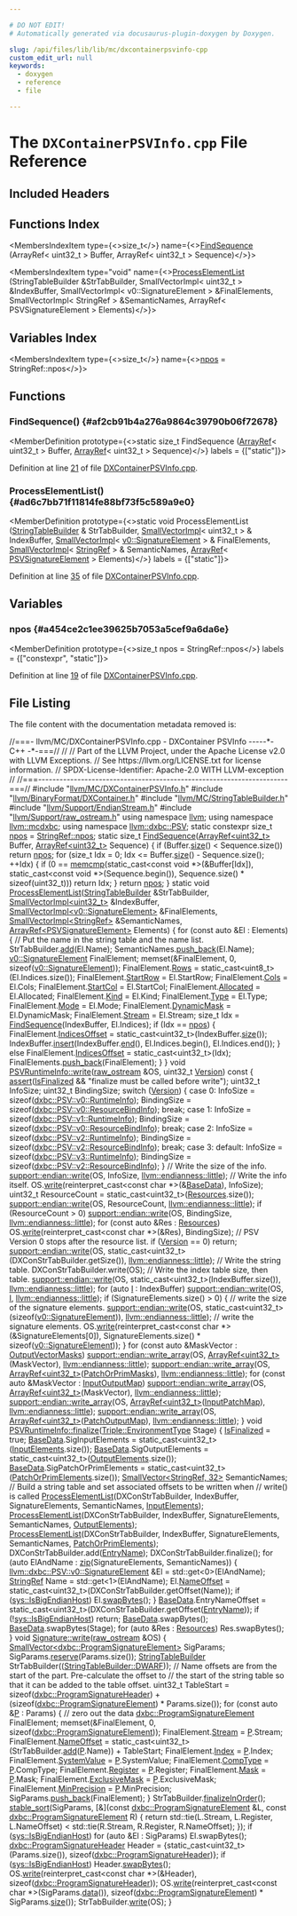 ```yaml
---

# DO NOT EDIT!
# Automatically generated via docusaurus-plugin-doxygen by Doxygen.

slug: /api/files/lib/lib/mc/dxcontainerpsvinfo-cpp
custom_edit_url: null
keywords:
  - doxygen
  - reference
  - file

---
```





# The `DXContainerPSVInfo.cpp` File Reference

<DoxygenPage pluginConfig={pluginConfig}>



## Included Headers

<IncludesList>
<IncludesListItem
  filePath="llvm/MC/DXContainerPSVInfo.h"
  permalink="/docs/api/files/include/include/llvm/include/llvm/mc/dxcontainerpsvinfo-h"
  isLocal="true" />
<IncludesListItem
  filePath="llvm/BinaryFormat/DXContainer.h"
  permalink="/docs/api/files/include/include/llvm/include/llvm/binaryformat/dxcontainer-h"
  isLocal="true" />
<IncludesListItem
  filePath="llvm/MC/StringTableBuilder.h"
  permalink="/docs/api/files/include/include/llvm/include/llvm/mc/stringtablebuilder-h"
  isLocal="true" />
<IncludesListItem
  filePath="llvm/Support/EndianStream.h"
  permalink="/docs/api/files/include/include/llvm/include/llvm/support/endianstream-h"
  isLocal="true" />
<IncludesListItem
  filePath="llvm/Support/raw_ostream.h"
  permalink="/docs/api/files/include/include/llvm/include/llvm/support/raw-ostream-h"
  isLocal="true" />
</IncludesList>

## Functions Index

<MembersIndex>

<MembersIndexItem
  type={<>size&#95;t</>}
  name={<><a href="#af2cb91b4a276a9864c39790b06f72678">FindSequence</a> (ArrayRef&lt; uint32&#95;t &gt; Buffer, ArrayRef&lt; uint32&#95;t &gt; Sequence)</>}>
</MembersIndexItem>

<MembersIndexItem
  type="void"
  name={<><a href="#ad6c7bb71f11814fe88bf73f5c589a9e0">ProcessElementList</a> (StringTableBuilder &amp;StrTabBuilder, SmallVectorImpl&lt; uint32&#95;t &gt; &amp;IndexBuffer, SmallVectorImpl&lt; v0::SignatureElement &gt; &amp;FinalElements, SmallVectorImpl&lt; StringRef &gt; &amp;SemanticNames, ArrayRef&lt; PSVSignatureElement &gt; Elements)</>}>
</MembersIndexItem>

</MembersIndex>

## Variables Index

<MembersIndex>

<MembersIndexItem
  type={<>size&#95;t</>}
  name={<><a href="#a454ce2c1ee39625b7053a5cef9a6da6e">npos</a> = StringRef::npos</>}>
</MembersIndexItem>

</MembersIndex>


<SectionDefinition>

## Functions

### FindSequence() {#af2cb91b4a276a9864c39790b06f72678}

<MemberDefinition
  prototype={<>static size&#95;t FindSequence (<a href="/docs/api/classes/llvm/arrayref">ArrayRef</a>&lt; uint32&#95;t &gt; Buffer, <a href="/docs/api/classes/llvm/arrayref">ArrayRef</a>&lt; uint32&#95;t &gt; Sequence)</>}
  labels = {["static"]}>

Definition at line <a href="#l00021">21</a> of file <a href="/docs/api/files/lib/lib/mc/dxcontainerpsvinfo-cpp">DXContainerPSVInfo.cpp</a>.
</MemberDefinition>

### ProcessElementList() {#ad6c7bb71f11814fe88bf73f5c589a9e0}

<MemberDefinition
  prototype={<>static void ProcessElementList (<a href="/docs/api/classes/llvm/stringtablebuilder">StringTableBuilder</a> &amp; StrTabBuilder, <a href="/docs/api/classes/llvm/smallvectorimpl">SmallVectorImpl</a>&lt; uint32&#95;t &gt; &amp; IndexBuffer, <a href="/docs/api/classes/llvm/smallvectorimpl">SmallVectorImpl</a>&lt; <a href="/docs/api/structs/llvm/dxbc/psv/v0/signatureelement">v0::SignatureElement</a> &gt; &amp; FinalElements, <a href="/docs/api/classes/llvm/smallvectorimpl">SmallVectorImpl</a>&lt; <a href="/docs/api/classes/llvm/stringref">StringRef</a> &gt; &amp; SemanticNames, <a href="/docs/api/classes/llvm/arrayref">ArrayRef</a>&lt; <a href="/docs/api/structs/llvm/mcdxbc/psvsignatureelement">PSVSignatureElement</a> &gt; Elements)</>}
  labels = {["static"]}>

Definition at line <a href="#l00035">35</a> of file <a href="/docs/api/files/lib/lib/mc/dxcontainerpsvinfo-cpp">DXContainerPSVInfo.cpp</a>.
</MemberDefinition>

</SectionDefinition>

<SectionDefinition>

## Variables

### npos {#a454ce2c1ee39625b7053a5cef9a6da6e}

<MemberDefinition
  prototype={<>size&#95;t npos = StringRef::npos</>}
  labels = {["constexpr", "static"]}>

Definition at line <a href="#l00019">19</a> of file <a href="/docs/api/files/lib/lib/mc/dxcontainerpsvinfo-cpp">DXContainerPSVInfo.cpp</a>.
</MemberDefinition>

</SectionDefinition>

## File Listing

The file content with the documentation metadata removed is:

<ProgramListing>

<Link id="l00001" /><CodeLine lineNumber="1"><span class="doxyHighlightComment">//===- llvm/MC/DXContainerPSVInfo.cpp - DXContainer PSVInfo -----&#42;- C++ -&#42;-===//</span></CodeLine>
<Link id="l00002" /><CodeLine lineNumber="2"><span class="doxyHighlightComment">//</span></CodeLine>
<Link id="l00003" /><CodeLine lineNumber="3"><span class="doxyHighlightComment">// Part of the LLVM Project, under the Apache License v2.0 with LLVM Exceptions.</span></CodeLine>
<Link id="l00004" /><CodeLine lineNumber="4"><span class="doxyHighlightComment">// See https://llvm.org/LICENSE.txt for license information.</span></CodeLine>
<Link id="l00005" /><CodeLine lineNumber="5"><span class="doxyHighlightComment">// SPDX-License-Identifier: Apache-2.0 WITH LLVM-exception</span></CodeLine>
<Link id="l00006" /><CodeLine lineNumber="6"><span class="doxyHighlightComment">//</span></CodeLine>
<Link id="l00007" /><CodeLine lineNumber="7"><span class="doxyHighlightComment">//===----------------------------------------------------------------------===//</span></CodeLine>
<Link id="l00008" /><CodeLine lineNumber="8"></CodeLine>
<Link id="l00009" /><CodeLine lineNumber="9"><span class="doxyHighlightPreprocessor">#include &quot;<a href="/docs/api/files/include/include/llvm/include/llvm/mc/dxcontainerpsvinfo-h">llvm/MC/DXContainerPSVInfo.h</a>&quot;</span></CodeLine>
<Link id="l00010" /><CodeLine lineNumber="10"><span class="doxyHighlightPreprocessor">#include &quot;<a href="/docs/api/files/include/include/llvm/include/llvm/binaryformat/dxcontainer-h">llvm/BinaryFormat/DXContainer.h</a>&quot;</span></CodeLine>
<Link id="l00011" /><CodeLine lineNumber="11"><span class="doxyHighlightPreprocessor">#include &quot;<a href="/docs/api/files/include/include/llvm/include/llvm/mc/stringtablebuilder-h">llvm/MC/StringTableBuilder.h</a>&quot;</span></CodeLine>
<Link id="l00012" /><CodeLine lineNumber="12"><span class="doxyHighlightPreprocessor">#include &quot;<a href="/docs/api/files/include/include/llvm/include/llvm/support/endianstream-h">llvm/Support/EndianStream.h</a>&quot;</span></CodeLine>
<Link id="l00013" /><CodeLine lineNumber="13"><span class="doxyHighlightPreprocessor">#include &quot;<a href="/docs/api/files/include/include/llvm/include/llvm/support/raw-ostream-h">llvm/Support/raw&#95;ostream.h</a>&quot;</span></CodeLine>
<Link id="l00014" /><CodeLine lineNumber="14"></CodeLine>
<Link id="l00015" /><CodeLine lineNumber="15"><span class="doxyHighlightKeyword">using namespace </span><span class="doxyHighlight"><a href="/docs/api/namespaces/llvm">llvm</a>;</span></CodeLine>
<Link id="l00016" /><CodeLine lineNumber="16"><span class="doxyHighlightKeyword">using namespace </span><span class="doxyHighlight"><a href="/docs/api/namespaces/llvm/mcdxbc">llvm::mcdxbc</a>;</span></CodeLine>
<Link id="l00017" /><CodeLine lineNumber="17"><span class="doxyHighlightKeyword">using namespace </span><span class="doxyHighlight"><a href="/docs/api/namespaces/llvm/dxbc/psv">llvm::dxbc::PSV</a>;</span></CodeLine>
<Link id="l00018" /><CodeLine lineNumber="18"></CodeLine>
<Link id="l00019" /><CodeLine lineNumber="19" lineLink="#a454ce2c1ee39625b7053a5cef9a6da6e"><span class="doxyHighlightKeyword">static</span><span class="doxyHighlight"> </span><span class="doxyHighlightKeyword">constexpr</span><span class="doxyHighlight"> </span><span class="doxyHighlightKeywordType">size&#95;t</span><span class="doxyHighlight"> <a href="#a454ce2c1ee39625b7053a5cef9a6da6e">npos</a> = <a href="/docs/api/classes/anonymous-namespace-path-cpp-/stringref/#ad0f54a163ac500b144590640c6f1eb6b">StringRef::npos</a>;</span></CodeLine>
<Link id="l00020" /><CodeLine lineNumber="20"></CodeLine>
<Link id="l00021" /><CodeLine lineNumber="21" lineLink="#af2cb91b4a276a9864c39790b06f72678"><span class="doxyHighlightKeyword">static</span><span class="doxyHighlight"> </span><span class="doxyHighlightKeywordType">size&#95;t</span><span class="doxyHighlight"> <a href="#af2cb91b4a276a9864c39790b06f72678">FindSequence</a>(<a href="/docs/api/classes/llvm/arrayref">ArrayRef&lt;uint32&#95;t&gt;</a> Buffer,</span></CodeLine>
<Link id="l00022" /><CodeLine lineNumber="22"><span class="doxyHighlight">                           <a href="/docs/api/classes/llvm/arrayref">ArrayRef&lt;uint32&#95;t&gt;</a> Sequence) &#123;</span></CodeLine>
<Link id="l00023" /><CodeLine lineNumber="23"><span class="doxyHighlight">  </span><span class="doxyHighlightKeywordFlow">if</span><span class="doxyHighlight"> (Buffer.<a href="/docs/api/classes/llvm/arrayref/#a85ffb6531d4cda988ea81f18d4e56fb7">size</a>() &lt; Sequence.size())</span></CodeLine>
<Link id="l00024" /><CodeLine lineNumber="24"><span class="doxyHighlight">    </span><span class="doxyHighlightKeywordFlow">return</span><span class="doxyHighlight"> <a href="#a454ce2c1ee39625b7053a5cef9a6da6e">npos</a>;</span></CodeLine>
<Link id="l00025" /><CodeLine lineNumber="25"><span class="doxyHighlight">  </span><span class="doxyHighlightKeywordFlow">for</span><span class="doxyHighlight"> (</span><span class="doxyHighlightKeywordType">size&#95;t</span><span class="doxyHighlight"> Idx = 0; Idx &lt;= Buffer.<a href="/docs/api/classes/llvm/arrayref/#a85ffb6531d4cda988ea81f18d4e56fb7">size</a>() - Sequence.size(); ++Idx) &#123;</span></CodeLine>
<Link id="l00026" /><CodeLine lineNumber="26"><span class="doxyHighlight">    </span><span class="doxyHighlightKeywordFlow">if</span><span class="doxyHighlight"> (0 == <a href="/docs/api/files/lib/lib/transforms/lib/transforms/scalar/mergeicmps-cpp/#affd23ab4a2fbb796128b383986b7286f">memcmp</a>(</span><span class="doxyHighlightKeyword">static&#95;cast&lt;</span><span class="doxyHighlightKeyword">const </span><span class="doxyHighlightKeywordType">void</span><span class="doxyHighlight"> &#42;</span><span class="doxyHighlightKeyword">&gt;</span><span class="doxyHighlight">(&amp;Buffer&#91;Idx&#93;),</span></CodeLine>
<Link id="l00027" /><CodeLine lineNumber="27"><span class="doxyHighlight">                    </span><span class="doxyHighlightKeyword">static&#95;cast&lt;</span><span class="doxyHighlightKeyword">const </span><span class="doxyHighlightKeywordType">void</span><span class="doxyHighlight"> &#42;</span><span class="doxyHighlightKeyword">&gt;</span><span class="doxyHighlight">(Sequence.begin()),</span></CodeLine>
<Link id="l00028" /><CodeLine lineNumber="28"><span class="doxyHighlight">                    Sequence.size() &#42; </span><span class="doxyHighlightKeyword">sizeof</span><span class="doxyHighlight">(uint32&#95;t)))</span></CodeLine>
<Link id="l00029" /><CodeLine lineNumber="29"><span class="doxyHighlight">      </span><span class="doxyHighlightKeywordFlow">return</span><span class="doxyHighlight"> Idx;</span></CodeLine>
<Link id="l00030" /><CodeLine lineNumber="30"><span class="doxyHighlight">  &#125;</span></CodeLine>
<Link id="l00031" /><CodeLine lineNumber="31"><span class="doxyHighlight">  </span><span class="doxyHighlightKeywordFlow">return</span><span class="doxyHighlight"> <a href="#a454ce2c1ee39625b7053a5cef9a6da6e">npos</a>;</span></CodeLine>
<Link id="l00032" /><CodeLine lineNumber="32"><span class="doxyHighlight">&#125;</span></CodeLine>
<Link id="l00033" /><CodeLine lineNumber="33"></CodeLine>
<Link id="l00034" /><CodeLine lineNumber="34"><span class="doxyHighlightKeyword">static</span><span class="doxyHighlight"> </span><span class="doxyHighlightKeywordType">void</span></CodeLine>
<Link id="l00035" /><CodeLine lineNumber="35" lineLink="#ad6c7bb71f11814fe88bf73f5c589a9e0"><span class="doxyHighlight"><a href="#ad6c7bb71f11814fe88bf73f5c589a9e0">ProcessElementList</a>(<a href="/docs/api/classes/llvm/stringtablebuilder">StringTableBuilder</a> &amp;StrTabBuilder,</span></CodeLine>
<Link id="l00036" /><CodeLine lineNumber="36"><span class="doxyHighlight">                   <a href="/docs/api/classes/llvm/smallvectorimpl">SmallVectorImpl&lt;uint32&#95;t&gt;</a> &amp;IndexBuffer,</span></CodeLine>
<Link id="l00037" /><CodeLine lineNumber="37"><span class="doxyHighlight">                   <a href="/docs/api/classes/llvm/smallvectorimpl">SmallVectorImpl&lt;v0::SignatureElement&gt;</a> &amp;FinalElements,</span></CodeLine>
<Link id="l00038" /><CodeLine lineNumber="38"><span class="doxyHighlight">                   <a href="/docs/api/classes/llvm/smallvectorimpl">SmallVectorImpl&lt;StringRef&gt;</a> &amp;SemanticNames,</span></CodeLine>
<Link id="l00039" /><CodeLine lineNumber="39"><span class="doxyHighlight">                   <a href="/docs/api/classes/llvm/arrayref">ArrayRef&lt;PSVSignatureElement&gt;</a> Elements) &#123;</span></CodeLine>
<Link id="l00040" /><CodeLine lineNumber="40"><span class="doxyHighlight">  </span><span class="doxyHighlightKeywordFlow">for</span><span class="doxyHighlight"> (</span><span class="doxyHighlightKeyword">const</span><span class="doxyHighlight"> </span><span class="doxyHighlightKeyword">auto</span><span class="doxyHighlight"> &amp;El : Elements) &#123;</span></CodeLine>
<Link id="l00041" /><CodeLine lineNumber="41"><span class="doxyHighlight">    </span><span class="doxyHighlightComment">// Put the name in the string table and the name list.</span></CodeLine>
<Link id="l00042" /><CodeLine lineNumber="42"><span class="doxyHighlight">    StrTabBuilder.<a href="/docs/api/classes/llvm/stringtablebuilder/#ae6ba484ec18769c20a3c576c02f0b2a7">add</a>(El.Name);</span></CodeLine>
<Link id="l00043" /><CodeLine lineNumber="43"><span class="doxyHighlight">    SemanticNames.<a href="/docs/api/classes/llvm/smallvectortemplatebase/#af42bfbc067df27c19ee2fc859df58799">push&#95;back</a>(El.Name);</span></CodeLine>
<Link id="l00044" /><CodeLine lineNumber="44"></CodeLine>
<Link id="l00045" /><CodeLine lineNumber="45"><span class="doxyHighlight">    <a href="/docs/api/structs/llvm/dxbc/psv/v0/signatureelement">v0::SignatureElement</a> FinalElement;</span></CodeLine>
<Link id="l00046" /><CodeLine lineNumber="46"><span class="doxyHighlight">    memset(&amp;FinalElement, 0, </span><span class="doxyHighlightKeyword">sizeof</span><span class="doxyHighlight">(<a href="/docs/api/structs/llvm/dxbc/psv/v0/signatureelement">v0::SignatureElement</a>));</span></CodeLine>
<Link id="l00047" /><CodeLine lineNumber="47"><span class="doxyHighlight">    FinalElement.<a href="/docs/api/structs/llvm/dxbc/psv/v0/signatureelement/#a8bbc59b596b2ca812c2aedbabfdef840">Rows</a> = </span><span class="doxyHighlightKeyword">static&#95;cast&lt;</span><span class="doxyHighlight">uint8&#95;t</span><span class="doxyHighlightKeyword">&gt;</span><span class="doxyHighlight">(El.Indices.size());</span></CodeLine>
<Link id="l00048" /><CodeLine lineNumber="48"><span class="doxyHighlight">    FinalElement.<a href="/docs/api/structs/llvm/dxbc/psv/v0/signatureelement/#aecca65a0ee2fef7ae6137b9cb4107d8e">StartRow</a> = El.StartRow;</span></CodeLine>
<Link id="l00049" /><CodeLine lineNumber="49"><span class="doxyHighlight">    FinalElement.<a href="/docs/api/structs/llvm/dxbc/psv/v0/signatureelement/#aed0fdadf3a8b0031d7adde43d23999d2">Cols</a> = El.Cols;</span></CodeLine>
<Link id="l00050" /><CodeLine lineNumber="50"><span class="doxyHighlight">    FinalElement.<a href="/docs/api/structs/llvm/dxbc/psv/v0/signatureelement/#affd715a9865731fc4f86f8ad8debccd8">StartCol</a> = El.StartCol;</span></CodeLine>
<Link id="l00051" /><CodeLine lineNumber="51"><span class="doxyHighlight">    FinalElement.<a href="/docs/api/structs/llvm/dxbc/psv/v0/signatureelement/#ad5cac55510cc81d2fa397eb409fb612d">Allocated</a> = El.Allocated;</span></CodeLine>
<Link id="l00052" /><CodeLine lineNumber="52"><span class="doxyHighlight">    FinalElement.<a href="/docs/api/structs/llvm/dxbc/psv/v0/signatureelement/#a1ae0d1bc81a066d3d3fbe24ab7bdb61b">Kind</a> = El.Kind;</span></CodeLine>
<Link id="l00053" /><CodeLine lineNumber="53"><span class="doxyHighlight">    FinalElement.<a href="/docs/api/structs/llvm/dxbc/psv/v0/signatureelement/#a89ea993b39896cdc43708fac35b5e11b">Type</a> = El.Type;</span></CodeLine>
<Link id="l00054" /><CodeLine lineNumber="54"><span class="doxyHighlight">    FinalElement.<a href="/docs/api/structs/llvm/dxbc/psv/v0/signatureelement/#a80c0612357de65a68cfc26f77a70a968">Mode</a> = El.Mode;</span></CodeLine>
<Link id="l00055" /><CodeLine lineNumber="55"><span class="doxyHighlight">    FinalElement.<a href="/docs/api/structs/llvm/dxbc/psv/v0/signatureelement/#a7e937261ce680c88998610451ea7526a">DynamicMask</a> = El.DynamicMask;</span></CodeLine>
<Link id="l00056" /><CodeLine lineNumber="56"><span class="doxyHighlight">    FinalElement.<a href="/docs/api/structs/llvm/dxbc/psv/v0/signatureelement/#ab2d84d73d59d634207bc228f5fbc53cd">Stream</a> = El.Stream;</span></CodeLine>
<Link id="l00057" /><CodeLine lineNumber="57"></CodeLine>
<Link id="l00058" /><CodeLine lineNumber="58"><span class="doxyHighlight">    </span><span class="doxyHighlightKeywordType">size&#95;t</span><span class="doxyHighlight"> Idx = <a href="#af2cb91b4a276a9864c39790b06f72678">FindSequence</a>(IndexBuffer, El.Indices);</span></CodeLine>
<Link id="l00059" /><CodeLine lineNumber="59"><span class="doxyHighlight">    </span><span class="doxyHighlightKeywordFlow">if</span><span class="doxyHighlight"> (Idx == <a href="#a454ce2c1ee39625b7053a5cef9a6da6e">npos</a>) &#123;</span></CodeLine>
<Link id="l00060" /><CodeLine lineNumber="60"><span class="doxyHighlight">      FinalElement.<a href="/docs/api/structs/llvm/dxbc/psv/v0/signatureelement/#a902112dca130ef99aaff5c9991646300">IndicesOffset</a> = </span><span class="doxyHighlightKeyword">static&#95;cast&lt;</span><span class="doxyHighlight">uint32&#95;t</span><span class="doxyHighlightKeyword">&gt;</span><span class="doxyHighlight">(IndexBuffer.<a href="/docs/api/classes/llvm/smallvectortemplatecommon/#a1c479a8c434377c2b8cb056bdfdfc201">size</a>());</span></CodeLine>
<Link id="l00061" /><CodeLine lineNumber="61"><span class="doxyHighlight">      IndexBuffer.<a href="/docs/api/classes/llvm/smallvectorimpl/#a94d23373106467003722f7d6c17b1528">insert</a>(IndexBuffer.<a href="/docs/api/classes/llvm/smallvectortemplatecommon/#a075e34e98605d0e7c289763a104869ac">end</a>(), El.Indices.begin(),</span></CodeLine>
<Link id="l00062" /><CodeLine lineNumber="62"><span class="doxyHighlight">                         El.Indices.end());</span></CodeLine>
<Link id="l00063" /><CodeLine lineNumber="63"><span class="doxyHighlight">    &#125; </span><span class="doxyHighlightKeywordFlow">else</span></CodeLine>
<Link id="l00064" /><CodeLine lineNumber="64"><span class="doxyHighlight">      FinalElement.<a href="/docs/api/structs/llvm/dxbc/psv/v0/signatureelement/#a902112dca130ef99aaff5c9991646300">IndicesOffset</a> = </span><span class="doxyHighlightKeyword">static&#95;cast&lt;</span><span class="doxyHighlight">uint32&#95;t</span><span class="doxyHighlightKeyword">&gt;</span><span class="doxyHighlight">(Idx);</span></CodeLine>
<Link id="l00065" /><CodeLine lineNumber="65"><span class="doxyHighlight">    FinalElements.<a href="/docs/api/classes/llvm/smallvectortemplatebase/#af42bfbc067df27c19ee2fc859df58799">push&#95;back</a>(FinalElement);</span></CodeLine>
<Link id="l00066" /><CodeLine lineNumber="66"><span class="doxyHighlight">  &#125;</span></CodeLine>
<Link id="l00067" /><CodeLine lineNumber="67"><span class="doxyHighlight">&#125;</span></CodeLine>
<Link id="l00068" /><CodeLine lineNumber="68"></CodeLine>
<Link id="l00069" /><CodeLine lineNumber="69" lineLink="/docs/api/structs/llvm/mcdxbc/psvruntimeinfo/#a8ce05943db5cfcb56bbff62909a08e9c"><span class="doxyHighlightKeywordType">void</span><span class="doxyHighlight"> <a href="/docs/api/structs/llvm/mcdxbc/psvruntimeinfo/#a8ce05943db5cfcb56bbff62909a08e9c">PSVRuntimeInfo::write</a>(<a href="/docs/api/classes/llvm/raw-ostream">raw&#95;ostream</a> &amp;OS, uint32&#95;t <a href="/docs/api/namespaces/llvm/#a689a023f54d38d41f6d952cac41ee538">Version</a>)</span><span class="doxyHighlightKeyword"> const </span><span class="doxyHighlight">&#123;</span></CodeLine>
<Link id="l00070" /><CodeLine lineNumber="70"><span class="doxyHighlight">  <a href="/docs/api/files/lib/lib/target/lib/target/amdgpu/silowercontrolflow-cpp/#a4868c5d81c5ccc98c47aeab6244346a0">assert</a>(<a href="/docs/api/structs/llvm/mcdxbc/psvruntimeinfo/#a5490623d9b43cc6ffe8281b7371e6a74">IsFinalized</a> &amp;&amp; </span><span class="doxyHighlightStringLiteral">&quot;finalize must be called before write&quot;</span><span class="doxyHighlight">);</span></CodeLine>
<Link id="l00071" /><CodeLine lineNumber="71"></CodeLine>
<Link id="l00072" /><CodeLine lineNumber="72"><span class="doxyHighlight">  uint32&#95;t InfoSize;</span></CodeLine>
<Link id="l00073" /><CodeLine lineNumber="73"><span class="doxyHighlight">  uint32&#95;t BindingSize;</span></CodeLine>
<Link id="l00074" /><CodeLine lineNumber="74"><span class="doxyHighlight">  </span><span class="doxyHighlightKeywordFlow">switch</span><span class="doxyHighlight"> (<a href="/docs/api/namespaces/llvm/#a689a023f54d38d41f6d952cac41ee538">Version</a>) &#123;</span></CodeLine>
<Link id="l00075" /><CodeLine lineNumber="75"><span class="doxyHighlight">  </span><span class="doxyHighlightKeywordFlow">case</span><span class="doxyHighlight"> 0:</span></CodeLine>
<Link id="l00076" /><CodeLine lineNumber="76"><span class="doxyHighlight">    InfoSize = </span><span class="doxyHighlightKeyword">sizeof</span><span class="doxyHighlight">(<a href="/docs/api/structs/llvm/dxbc/psv/v0/runtimeinfo">dxbc::PSV::v0::RuntimeInfo</a>);</span></CodeLine>
<Link id="l00077" /><CodeLine lineNumber="77"><span class="doxyHighlight">    BindingSize = </span><span class="doxyHighlightKeyword">sizeof</span><span class="doxyHighlight">(<a href="/docs/api/structs/llvm/dxbc/psv/v0/resourcebindinfo">dxbc::PSV::v0::ResourceBindInfo</a>);</span></CodeLine>
<Link id="l00078" /><CodeLine lineNumber="78"><span class="doxyHighlight">    </span><span class="doxyHighlightKeywordFlow">break</span><span class="doxyHighlight">;</span></CodeLine>
<Link id="l00079" /><CodeLine lineNumber="79"><span class="doxyHighlight">  </span><span class="doxyHighlightKeywordFlow">case</span><span class="doxyHighlight"> 1:</span></CodeLine>
<Link id="l00080" /><CodeLine lineNumber="80"><span class="doxyHighlight">    InfoSize = </span><span class="doxyHighlightKeyword">sizeof</span><span class="doxyHighlight">(<a href="/docs/api/structs/llvm/dxbc/psv/v1/runtimeinfo">dxbc::PSV::v1::RuntimeInfo</a>);</span></CodeLine>
<Link id="l00081" /><CodeLine lineNumber="81"><span class="doxyHighlight">    BindingSize = </span><span class="doxyHighlightKeyword">sizeof</span><span class="doxyHighlight">(<a href="/docs/api/structs/llvm/dxbc/psv/v0/resourcebindinfo">dxbc::PSV::v0::ResourceBindInfo</a>);</span></CodeLine>
<Link id="l00082" /><CodeLine lineNumber="82"><span class="doxyHighlight">    </span><span class="doxyHighlightKeywordFlow">break</span><span class="doxyHighlight">;</span></CodeLine>
<Link id="l00083" /><CodeLine lineNumber="83"><span class="doxyHighlight">  </span><span class="doxyHighlightKeywordFlow">case</span><span class="doxyHighlight"> 2:</span></CodeLine>
<Link id="l00084" /><CodeLine lineNumber="84"><span class="doxyHighlight">    InfoSize = </span><span class="doxyHighlightKeyword">sizeof</span><span class="doxyHighlight">(<a href="/docs/api/structs/llvm/dxbc/psv/v2/runtimeinfo">dxbc::PSV::v2::RuntimeInfo</a>);</span></CodeLine>
<Link id="l00085" /><CodeLine lineNumber="85"><span class="doxyHighlight">    BindingSize = </span><span class="doxyHighlightKeyword">sizeof</span><span class="doxyHighlight">(<a href="/docs/api/structs/llvm/dxbc/psv/v2/resourcebindinfo">dxbc::PSV::v2::ResourceBindInfo</a>);</span></CodeLine>
<Link id="l00086" /><CodeLine lineNumber="86"><span class="doxyHighlight">    </span><span class="doxyHighlightKeywordFlow">break</span><span class="doxyHighlight">;</span></CodeLine>
<Link id="l00087" /><CodeLine lineNumber="87"><span class="doxyHighlight">  </span><span class="doxyHighlightKeywordFlow">case</span><span class="doxyHighlight"> 3:</span></CodeLine>
<Link id="l00088" /><CodeLine lineNumber="88"><span class="doxyHighlight">  </span><span class="doxyHighlightKeywordFlow">default</span><span class="doxyHighlight">:</span></CodeLine>
<Link id="l00089" /><CodeLine lineNumber="89"><span class="doxyHighlight">    InfoSize = </span><span class="doxyHighlightKeyword">sizeof</span><span class="doxyHighlight">(<a href="/docs/api/structs/llvm/dxbc/psv/v3/runtimeinfo">dxbc::PSV::v3::RuntimeInfo</a>);</span></CodeLine>
<Link id="l00090" /><CodeLine lineNumber="90"><span class="doxyHighlight">    BindingSize = </span><span class="doxyHighlightKeyword">sizeof</span><span class="doxyHighlight">(<a href="/docs/api/structs/llvm/dxbc/psv/v2/resourcebindinfo">dxbc::PSV::v2::ResourceBindInfo</a>);</span></CodeLine>
<Link id="l00091" /><CodeLine lineNumber="91"><span class="doxyHighlight">  &#125;</span></CodeLine>
<Link id="l00092" /><CodeLine lineNumber="92"></CodeLine>
<Link id="l00093" /><CodeLine lineNumber="93"><span class="doxyHighlight">  </span><span class="doxyHighlightComment">// Write the size of the info.</span></CodeLine>
<Link id="l00094" /><CodeLine lineNumber="94"><span class="doxyHighlight">  <a href="/docs/api/namespaces/llvm/support/endian/#add1f2d1d972957d22186f4ec92f985f6">support::endian::write</a>(OS, InfoSize, <a href="/docs/api/namespaces/llvm/#ae1e26e57357947b25e392fd18ab000dbaaae6635e044ac56046b2893a529b5114">llvm::endianness::little</a>);</span></CodeLine>
<Link id="l00095" /><CodeLine lineNumber="95"></CodeLine>
<Link id="l00096" /><CodeLine lineNumber="96"><span class="doxyHighlight">  </span><span class="doxyHighlightComment">// Write the info itself.</span></CodeLine>
<Link id="l00097" /><CodeLine lineNumber="97"><span class="doxyHighlight">  OS.<a href="/docs/api/classes/llvm/raw-ostream/#a6e0cbc5c8568d8446c284c8538b2c9f1">write</a>(</span><span class="doxyHighlightKeyword">reinterpret&#95;cast&lt;</span><span class="doxyHighlightKeyword">const </span><span class="doxyHighlightKeywordType">char</span><span class="doxyHighlight"> &#42;</span><span class="doxyHighlightKeyword">&gt;</span><span class="doxyHighlight">(&amp;<a href="/docs/api/structs/llvm/mcdxbc/psvruntimeinfo/#a09e379cfaaaa0b34ef750f75ea34c1f8">BaseData</a>), InfoSize);</span></CodeLine>
<Link id="l00098" /><CodeLine lineNumber="98"></CodeLine>
<Link id="l00099" /><CodeLine lineNumber="99"><span class="doxyHighlight">  uint32&#95;t ResourceCount = </span><span class="doxyHighlightKeyword">static&#95;cast&lt;</span><span class="doxyHighlight">uint32&#95;t</span><span class="doxyHighlightKeyword">&gt;</span><span class="doxyHighlight">(<a href="/docs/api/structs/llvm/mcdxbc/psvruntimeinfo/#a3a9d9cf1ccca83f03102ae0774632632">Resources</a>.size());</span></CodeLine>
<Link id="l00100" /><CodeLine lineNumber="100"></CodeLine>
<Link id="l00101" /><CodeLine lineNumber="101"><span class="doxyHighlight">  <a href="/docs/api/namespaces/llvm/support/endian/#add1f2d1d972957d22186f4ec92f985f6">support::endian::write</a>(OS, ResourceCount, <a href="/docs/api/namespaces/llvm/#ae1e26e57357947b25e392fd18ab000dbaaae6635e044ac56046b2893a529b5114">llvm::endianness::little</a>);</span></CodeLine>
<Link id="l00102" /><CodeLine lineNumber="102"><span class="doxyHighlight">  </span><span class="doxyHighlightKeywordFlow">if</span><span class="doxyHighlight"> (ResourceCount &gt; 0)</span></CodeLine>
<Link id="l00103" /><CodeLine lineNumber="103"><span class="doxyHighlight">    <a href="/docs/api/namespaces/llvm/support/endian/#add1f2d1d972957d22186f4ec92f985f6">support::endian::write</a>(OS, BindingSize, <a href="/docs/api/namespaces/llvm/#ae1e26e57357947b25e392fd18ab000dbaaae6635e044ac56046b2893a529b5114">llvm::endianness::little</a>);</span></CodeLine>
<Link id="l00104" /><CodeLine lineNumber="104"></CodeLine>
<Link id="l00105" /><CodeLine lineNumber="105"><span class="doxyHighlight">  </span><span class="doxyHighlightKeywordFlow">for</span><span class="doxyHighlight"> (</span><span class="doxyHighlightKeyword">const</span><span class="doxyHighlight"> </span><span class="doxyHighlightKeyword">auto</span><span class="doxyHighlight"> &amp;Res : <a href="/docs/api/structs/llvm/mcdxbc/psvruntimeinfo/#a3a9d9cf1ccca83f03102ae0774632632">Resources</a>)</span></CodeLine>
<Link id="l00106" /><CodeLine lineNumber="106"><span class="doxyHighlight">    OS.<a href="/docs/api/classes/llvm/raw-ostream/#a6e0cbc5c8568d8446c284c8538b2c9f1">write</a>(</span><span class="doxyHighlightKeyword">reinterpret&#95;cast&lt;</span><span class="doxyHighlightKeyword">const </span><span class="doxyHighlightKeywordType">char</span><span class="doxyHighlight"> &#42;</span><span class="doxyHighlightKeyword">&gt;</span><span class="doxyHighlight">(&amp;Res), BindingSize);</span></CodeLine>
<Link id="l00107" /><CodeLine lineNumber="107"></CodeLine>
<Link id="l00108" /><CodeLine lineNumber="108"><span class="doxyHighlight">  </span><span class="doxyHighlightComment">// PSV Version 0 stops after the resource list.</span></CodeLine>
<Link id="l00109" /><CodeLine lineNumber="109"><span class="doxyHighlight">  </span><span class="doxyHighlightKeywordFlow">if</span><span class="doxyHighlight"> (<a href="/docs/api/namespaces/llvm/#a689a023f54d38d41f6d952cac41ee538">Version</a> == 0)</span></CodeLine>
<Link id="l00110" /><CodeLine lineNumber="110"><span class="doxyHighlight">    </span><span class="doxyHighlightKeywordFlow">return</span><span class="doxyHighlight">;</span></CodeLine>
<Link id="l00111" /><CodeLine lineNumber="111"></CodeLine>
<Link id="l00112" /><CodeLine lineNumber="112"><span class="doxyHighlight">  <a href="/docs/api/namespaces/llvm/support/endian/#add1f2d1d972957d22186f4ec92f985f6">support::endian::write</a>(OS,</span></CodeLine>
<Link id="l00113" /><CodeLine lineNumber="113"><span class="doxyHighlight">                         </span><span class="doxyHighlightKeyword">static&#95;cast&lt;</span><span class="doxyHighlight">uint32&#95;t</span><span class="doxyHighlightKeyword">&gt;</span><span class="doxyHighlight">(DXConStrTabBuilder.getSize()),</span></CodeLine>
<Link id="l00114" /><CodeLine lineNumber="114"><span class="doxyHighlight">                         <a href="/docs/api/namespaces/llvm/#ae1e26e57357947b25e392fd18ab000dbaaae6635e044ac56046b2893a529b5114">llvm::endianness::little</a>);</span></CodeLine>
<Link id="l00115" /><CodeLine lineNumber="115"></CodeLine>
<Link id="l00116" /><CodeLine lineNumber="116"><span class="doxyHighlight">  </span><span class="doxyHighlightComment">// Write the string table.</span></CodeLine>
<Link id="l00117" /><CodeLine lineNumber="117"><span class="doxyHighlight">  DXConStrTabBuilder.write(OS);</span></CodeLine>
<Link id="l00118" /><CodeLine lineNumber="118"></CodeLine>
<Link id="l00119" /><CodeLine lineNumber="119"><span class="doxyHighlight">  </span><span class="doxyHighlightComment">// Write the index table size, then table.</span></CodeLine>
<Link id="l00120" /><CodeLine lineNumber="120"><span class="doxyHighlight">  <a href="/docs/api/namespaces/llvm/support/endian/#add1f2d1d972957d22186f4ec92f985f6">support::endian::write</a>(OS, </span><span class="doxyHighlightKeyword">static&#95;cast&lt;</span><span class="doxyHighlight">uint32&#95;t</span><span class="doxyHighlightKeyword">&gt;</span><span class="doxyHighlight">(IndexBuffer.size()),</span></CodeLine>
<Link id="l00121" /><CodeLine lineNumber="121"><span class="doxyHighlight">                         <a href="/docs/api/namespaces/llvm/#ae1e26e57357947b25e392fd18ab000dbaaae6635e044ac56046b2893a529b5114">llvm::endianness::little</a>);</span></CodeLine>
<Link id="l00122" /><CodeLine lineNumber="122"><span class="doxyHighlight">  </span><span class="doxyHighlightKeywordFlow">for</span><span class="doxyHighlight"> (</span><span class="doxyHighlightKeyword">auto</span><span class="doxyHighlight"> <a href="/docs/api/files/lib/lib/support/md5-cpp/#ac0eafdc9ee161b71e7af98af736952fd">I</a> : IndexBuffer)</span></CodeLine>
<Link id="l00123" /><CodeLine lineNumber="123"><span class="doxyHighlight">    <a href="/docs/api/namespaces/llvm/support/endian/#add1f2d1d972957d22186f4ec92f985f6">support::endian::write</a>(OS, <a href="/docs/api/files/lib/lib/support/md5-cpp/#ac0eafdc9ee161b71e7af98af736952fd">I</a>, <a href="/docs/api/namespaces/llvm/#ae1e26e57357947b25e392fd18ab000dbaaae6635e044ac56046b2893a529b5114">llvm::endianness::little</a>);</span></CodeLine>
<Link id="l00124" /><CodeLine lineNumber="124"></CodeLine>
<Link id="l00125" /><CodeLine lineNumber="125"><span class="doxyHighlight">  </span><span class="doxyHighlightKeywordFlow">if</span><span class="doxyHighlight"> (SignatureElements.size() &gt; 0) &#123;</span></CodeLine>
<Link id="l00126" /><CodeLine lineNumber="126"><span class="doxyHighlight">    </span><span class="doxyHighlightComment">// write the size of the signature elements.</span></CodeLine>
<Link id="l00127" /><CodeLine lineNumber="127"><span class="doxyHighlight">    <a href="/docs/api/namespaces/llvm/support/endian/#add1f2d1d972957d22186f4ec92f985f6">support::endian::write</a>(OS,</span></CodeLine>
<Link id="l00128" /><CodeLine lineNumber="128"><span class="doxyHighlight">                           </span><span class="doxyHighlightKeyword">static&#95;cast&lt;</span><span class="doxyHighlight">uint32&#95;t</span><span class="doxyHighlightKeyword">&gt;</span><span class="doxyHighlight">(</span><span class="doxyHighlightKeyword">sizeof</span><span class="doxyHighlight">(<a href="/docs/api/structs/llvm/dxbc/psv/v0/signatureelement">v0::SignatureElement</a>)),</span></CodeLine>
<Link id="l00129" /><CodeLine lineNumber="129"><span class="doxyHighlight">                           <a href="/docs/api/namespaces/llvm/#ae1e26e57357947b25e392fd18ab000dbaaae6635e044ac56046b2893a529b5114">llvm::endianness::little</a>);</span></CodeLine>
<Link id="l00130" /><CodeLine lineNumber="130"></CodeLine>
<Link id="l00131" /><CodeLine lineNumber="131"><span class="doxyHighlight">    </span><span class="doxyHighlightComment">// write the signature elements.</span></CodeLine>
<Link id="l00132" /><CodeLine lineNumber="132"><span class="doxyHighlight">    OS.<a href="/docs/api/classes/llvm/raw-ostream/#a6e0cbc5c8568d8446c284c8538b2c9f1">write</a>(</span><span class="doxyHighlightKeyword">reinterpret&#95;cast&lt;</span><span class="doxyHighlightKeyword">const </span><span class="doxyHighlightKeywordType">char</span><span class="doxyHighlight"> &#42;</span><span class="doxyHighlightKeyword">&gt;</span><span class="doxyHighlight">(&amp;SignatureElements&#91;0&#93;),</span></CodeLine>
<Link id="l00133" /><CodeLine lineNumber="133"><span class="doxyHighlight">             SignatureElements.size() &#42; </span><span class="doxyHighlightKeyword">sizeof</span><span class="doxyHighlight">(<a href="/docs/api/structs/llvm/dxbc/psv/v0/signatureelement">v0::SignatureElement</a>));</span></CodeLine>
<Link id="l00134" /><CodeLine lineNumber="134"><span class="doxyHighlight">  &#125;</span></CodeLine>
<Link id="l00135" /><CodeLine lineNumber="135"></CodeLine>
<Link id="l00136" /><CodeLine lineNumber="136"><span class="doxyHighlight">  </span><span class="doxyHighlightKeywordFlow">for</span><span class="doxyHighlight"> (</span><span class="doxyHighlightKeyword">const</span><span class="doxyHighlight"> </span><span class="doxyHighlightKeyword">auto</span><span class="doxyHighlight"> &amp;MaskVector : <a href="/docs/api/structs/llvm/mcdxbc/psvruntimeinfo/#ac017cec633bc354cbd920a98a5964d16">OutputVectorMasks</a>)</span></CodeLine>
<Link id="l00137" /><CodeLine lineNumber="137"><span class="doxyHighlight">    <a href="/docs/api/namespaces/llvm/support/endian/#a0d40b2f1e459508b598037aca1a32cfc">support::endian::write&#95;array</a>(OS, <a href="/docs/api/classes/llvm/arrayref">ArrayRef&lt;uint32&#95;t&gt;</a>(MaskVector),</span></CodeLine>
<Link id="l00138" /><CodeLine lineNumber="138"><span class="doxyHighlight">                                 <a href="/docs/api/namespaces/llvm/#ae1e26e57357947b25e392fd18ab000dbaaae6635e044ac56046b2893a529b5114">llvm::endianness::little</a>);</span></CodeLine>
<Link id="l00139" /><CodeLine lineNumber="139"><span class="doxyHighlight">  <a href="/docs/api/namespaces/llvm/support/endian/#a0d40b2f1e459508b598037aca1a32cfc">support::endian::write&#95;array</a>(OS, <a href="/docs/api/classes/llvm/arrayref">ArrayRef&lt;uint32&#95;t&gt;</a>(<a href="/docs/api/structs/llvm/mcdxbc/psvruntimeinfo/#a1ba1347b905c22e0c9e7c449c293cd76">PatchOrPrimMasks</a>),</span></CodeLine>
<Link id="l00140" /><CodeLine lineNumber="140"><span class="doxyHighlight">                               <a href="/docs/api/namespaces/llvm/#ae1e26e57357947b25e392fd18ab000dbaaae6635e044ac56046b2893a529b5114">llvm::endianness::little</a>);</span></CodeLine>
<Link id="l00141" /><CodeLine lineNumber="141"><span class="doxyHighlight">  </span><span class="doxyHighlightKeywordFlow">for</span><span class="doxyHighlight"> (</span><span class="doxyHighlightKeyword">const</span><span class="doxyHighlight"> </span><span class="doxyHighlightKeyword">auto</span><span class="doxyHighlight"> &amp;MaskVector : <a href="/docs/api/structs/llvm/mcdxbc/psvruntimeinfo/#ad7517b46a0377e474b1696c096f00c84">InputOutputMap</a>)</span></CodeLine>
<Link id="l00142" /><CodeLine lineNumber="142"><span class="doxyHighlight">    <a href="/docs/api/namespaces/llvm/support/endian/#a0d40b2f1e459508b598037aca1a32cfc">support::endian::write&#95;array</a>(OS, <a href="/docs/api/classes/llvm/arrayref">ArrayRef&lt;uint32&#95;t&gt;</a>(MaskVector),</span></CodeLine>
<Link id="l00143" /><CodeLine lineNumber="143"><span class="doxyHighlight">                                 <a href="/docs/api/namespaces/llvm/#ae1e26e57357947b25e392fd18ab000dbaaae6635e044ac56046b2893a529b5114">llvm::endianness::little</a>);</span></CodeLine>
<Link id="l00144" /><CodeLine lineNumber="144"><span class="doxyHighlight">  <a href="/docs/api/namespaces/llvm/support/endian/#a0d40b2f1e459508b598037aca1a32cfc">support::endian::write&#95;array</a>(OS, <a href="/docs/api/classes/llvm/arrayref">ArrayRef&lt;uint32&#95;t&gt;</a>(<a href="/docs/api/structs/llvm/mcdxbc/psvruntimeinfo/#a57112dd0d88767da2954345fe632cc38">InputPatchMap</a>),</span></CodeLine>
<Link id="l00145" /><CodeLine lineNumber="145"><span class="doxyHighlight">                               <a href="/docs/api/namespaces/llvm/#ae1e26e57357947b25e392fd18ab000dbaaae6635e044ac56046b2893a529b5114">llvm::endianness::little</a>);</span></CodeLine>
<Link id="l00146" /><CodeLine lineNumber="146"><span class="doxyHighlight">  <a href="/docs/api/namespaces/llvm/support/endian/#a0d40b2f1e459508b598037aca1a32cfc">support::endian::write&#95;array</a>(OS, <a href="/docs/api/classes/llvm/arrayref">ArrayRef&lt;uint32&#95;t&gt;</a>(<a href="/docs/api/structs/llvm/mcdxbc/psvruntimeinfo/#a213212a265b45977a906b2519dc0bebd">PatchOutputMap</a>),</span></CodeLine>
<Link id="l00147" /><CodeLine lineNumber="147"><span class="doxyHighlight">                               <a href="/docs/api/namespaces/llvm/#ae1e26e57357947b25e392fd18ab000dbaaae6635e044ac56046b2893a529b5114">llvm::endianness::little</a>);</span></CodeLine>
<Link id="l00148" /><CodeLine lineNumber="148"><span class="doxyHighlight">&#125;</span></CodeLine>
<Link id="l00149" /><CodeLine lineNumber="149"></CodeLine>
<Link id="l00150" /><CodeLine lineNumber="150" lineLink="/docs/api/structs/llvm/mcdxbc/psvruntimeinfo/#a3afcf265b28cf1aae8dab4af4c89201c"><span class="doxyHighlightKeywordType">void</span><span class="doxyHighlight"> <a href="/docs/api/structs/llvm/mcdxbc/psvruntimeinfo/#a3afcf265b28cf1aae8dab4af4c89201c">PSVRuntimeInfo::finalize</a>(<a href="/docs/api/classes/llvm/triple/#a1778f5c464f88710033f7e11e84a9324">Triple::EnvironmentType</a> Stage) &#123;</span></CodeLine>
<Link id="l00151" /><CodeLine lineNumber="151"><span class="doxyHighlight">  <a href="/docs/api/structs/llvm/mcdxbc/psvruntimeinfo/#a5490623d9b43cc6ffe8281b7371e6a74">IsFinalized</a> = </span><span class="doxyHighlightKeyword">true</span><span class="doxyHighlight">;</span></CodeLine>
<Link id="l00152" /><CodeLine lineNumber="152"><span class="doxyHighlight">  <a href="/docs/api/structs/llvm/mcdxbc/psvruntimeinfo/#a09e379cfaaaa0b34ef750f75ea34c1f8">BaseData</a>.SigInputElements = </span><span class="doxyHighlightKeyword">static&#95;cast&lt;</span><span class="doxyHighlight">uint32&#95;t</span><span class="doxyHighlightKeyword">&gt;</span><span class="doxyHighlight">(<a href="/docs/api/structs/llvm/mcdxbc/psvruntimeinfo/#a3c8ade6d02bf04b437d29581f5ff4988">InputElements</a>.size());</span></CodeLine>
<Link id="l00153" /><CodeLine lineNumber="153"><span class="doxyHighlight">  <a href="/docs/api/structs/llvm/mcdxbc/psvruntimeinfo/#a09e379cfaaaa0b34ef750f75ea34c1f8">BaseData</a>.SigOutputElements = </span><span class="doxyHighlightKeyword">static&#95;cast&lt;</span><span class="doxyHighlight">uint32&#95;t</span><span class="doxyHighlightKeyword">&gt;</span><span class="doxyHighlight">(<a href="/docs/api/structs/llvm/mcdxbc/psvruntimeinfo/#a7ee6638d1d25baadda882672ad2503fa">OutputElements</a>.size());</span></CodeLine>
<Link id="l00154" /><CodeLine lineNumber="154"><span class="doxyHighlight">  <a href="/docs/api/structs/llvm/mcdxbc/psvruntimeinfo/#a09e379cfaaaa0b34ef750f75ea34c1f8">BaseData</a>.SigPatchOrPrimElements =</span></CodeLine>
<Link id="l00155" /><CodeLine lineNumber="155"><span class="doxyHighlight">      </span><span class="doxyHighlightKeyword">static&#95;cast&lt;</span><span class="doxyHighlight">uint32&#95;t</span><span class="doxyHighlightKeyword">&gt;</span><span class="doxyHighlight">(<a href="/docs/api/structs/llvm/mcdxbc/psvruntimeinfo/#a8278c95e752f65773bd8cfe97d883b26">PatchOrPrimElements</a>.size());</span></CodeLine>
<Link id="l00156" /><CodeLine lineNumber="156"></CodeLine>
<Link id="l00157" /><CodeLine lineNumber="157"><span class="doxyHighlight">  <a href="/docs/api/classes/llvm/smallvector">SmallVector&lt;StringRef, 32&gt;</a> SemanticNames;</span></CodeLine>
<Link id="l00158" /><CodeLine lineNumber="158"></CodeLine>
<Link id="l00159" /><CodeLine lineNumber="159"><span class="doxyHighlight">  </span><span class="doxyHighlightComment">// Build a string table and set associated offsets to be written when</span></CodeLine>
<Link id="l00160" /><CodeLine lineNumber="160"><span class="doxyHighlight">  </span><span class="doxyHighlightComment">// write() is called</span></CodeLine>
<Link id="l00161" /><CodeLine lineNumber="161"><span class="doxyHighlight">  <a href="#ad6c7bb71f11814fe88bf73f5c589a9e0">ProcessElementList</a>(DXConStrTabBuilder, IndexBuffer, SignatureElements,</span></CodeLine>
<Link id="l00162" /><CodeLine lineNumber="162"><span class="doxyHighlight">                     SemanticNames, <a href="/docs/api/structs/llvm/mcdxbc/psvruntimeinfo/#a3c8ade6d02bf04b437d29581f5ff4988">InputElements</a>);</span></CodeLine>
<Link id="l00163" /><CodeLine lineNumber="163"><span class="doxyHighlight">  <a href="#ad6c7bb71f11814fe88bf73f5c589a9e0">ProcessElementList</a>(DXConStrTabBuilder, IndexBuffer, SignatureElements,</span></CodeLine>
<Link id="l00164" /><CodeLine lineNumber="164"><span class="doxyHighlight">                     SemanticNames, <a href="/docs/api/structs/llvm/mcdxbc/psvruntimeinfo/#a7ee6638d1d25baadda882672ad2503fa">OutputElements</a>);</span></CodeLine>
<Link id="l00165" /><CodeLine lineNumber="165"><span class="doxyHighlight">  <a href="#ad6c7bb71f11814fe88bf73f5c589a9e0">ProcessElementList</a>(DXConStrTabBuilder, IndexBuffer, SignatureElements,</span></CodeLine>
<Link id="l00166" /><CodeLine lineNumber="166"><span class="doxyHighlight">                     SemanticNames, <a href="/docs/api/structs/llvm/mcdxbc/psvruntimeinfo/#a8278c95e752f65773bd8cfe97d883b26">PatchOrPrimElements</a>);</span></CodeLine>
<Link id="l00167" /><CodeLine lineNumber="167"></CodeLine>
<Link id="l00168" /><CodeLine lineNumber="168"><span class="doxyHighlight">  DXConStrTabBuilder.add(<a href="/docs/api/structs/llvm/mcdxbc/psvruntimeinfo/#a1af3eadc5b0b59892963b569a9bd7e33">EntryName</a>);</span></CodeLine>
<Link id="l00169" /><CodeLine lineNumber="169"></CodeLine>
<Link id="l00170" /><CodeLine lineNumber="170"><span class="doxyHighlight">  DXConStrTabBuilder.finalize();</span></CodeLine>
<Link id="l00171" /><CodeLine lineNumber="171"><span class="doxyHighlight">  </span><span class="doxyHighlightKeywordFlow">for</span><span class="doxyHighlight"> (</span><span class="doxyHighlightKeyword">auto</span><span class="doxyHighlight"> ElAndName : <a href="/docs/api/namespaces/llvm/#a06041e3bf4b0a9e8984809413ddd9506">zip</a>(SignatureElements, SemanticNames)) &#123;</span></CodeLine>
<Link id="l00172" /><CodeLine lineNumber="172"><span class="doxyHighlight">    <a href="/docs/api/structs/llvm/dxbc/psv/v0/signatureelement">llvm::dxbc::PSV::v0::SignatureElement</a> &amp;El = std::get&lt;0&gt;(ElAndName);</span></CodeLine>
<Link id="l00173" /><CodeLine lineNumber="173"><span class="doxyHighlight">    <a href="/docs/api/classes/llvm/stringref">StringRef</a> Name = std::get&lt;1&gt;(ElAndName);</span></CodeLine>
<Link id="l00174" /><CodeLine lineNumber="174"><span class="doxyHighlight">    El.<a href="/docs/api/structs/llvm/dxbc/psv/v0/signatureelement/#aebac9f9125c2e5f269773c7bbb47dfb8">NameOffset</a> = </span><span class="doxyHighlightKeyword">static&#95;cast&lt;</span><span class="doxyHighlight">uint32&#95;t</span><span class="doxyHighlightKeyword">&gt;</span><span class="doxyHighlight">(DXConStrTabBuilder.getOffset(Name));</span></CodeLine>
<Link id="l00175" /><CodeLine lineNumber="175"><span class="doxyHighlight">    </span><span class="doxyHighlightKeywordFlow">if</span><span class="doxyHighlight"> (<a href="/docs/api/namespaces/llvm/sys/#ab9f705441a3a825d4b8a93ca4476d4e7">sys::IsBigEndianHost</a>)</span></CodeLine>
<Link id="l00176" /><CodeLine lineNumber="176"><span class="doxyHighlight">      El.<a href="/docs/api/structs/llvm/dxbc/psv/v0/signatureelement/#a958ddaed23b06c2af79165e71ecdbca3">swapBytes</a>();</span></CodeLine>
<Link id="l00177" /><CodeLine lineNumber="177"><span class="doxyHighlight">  &#125;</span></CodeLine>
<Link id="l00178" /><CodeLine lineNumber="178"></CodeLine>
<Link id="l00179" /><CodeLine lineNumber="179"><span class="doxyHighlight">  <a href="/docs/api/structs/llvm/mcdxbc/psvruntimeinfo/#a09e379cfaaaa0b34ef750f75ea34c1f8">BaseData</a>.EntryNameOffset =</span></CodeLine>
<Link id="l00180" /><CodeLine lineNumber="180"><span class="doxyHighlight">      </span><span class="doxyHighlightKeyword">static&#95;cast&lt;</span><span class="doxyHighlight">uint32&#95;t</span><span class="doxyHighlightKeyword">&gt;</span><span class="doxyHighlight">(DXConStrTabBuilder.getOffset(<a href="/docs/api/structs/llvm/mcdxbc/psvruntimeinfo/#a1af3eadc5b0b59892963b569a9bd7e33">EntryName</a>));</span></CodeLine>
<Link id="l00181" /><CodeLine lineNumber="181"></CodeLine>
<Link id="l00182" /><CodeLine lineNumber="182"><span class="doxyHighlight">  </span><span class="doxyHighlightKeywordFlow">if</span><span class="doxyHighlight"> (!<a href="/docs/api/namespaces/llvm/sys/#ab9f705441a3a825d4b8a93ca4476d4e7">sys::IsBigEndianHost</a>)</span></CodeLine>
<Link id="l00183" /><CodeLine lineNumber="183"><span class="doxyHighlight">    </span><span class="doxyHighlightKeywordFlow">return</span><span class="doxyHighlight">;</span></CodeLine>
<Link id="l00184" /><CodeLine lineNumber="184"><span class="doxyHighlight">  <a href="/docs/api/structs/llvm/mcdxbc/psvruntimeinfo/#a09e379cfaaaa0b34ef750f75ea34c1f8">BaseData</a>.swapBytes();</span></CodeLine>
<Link id="l00185" /><CodeLine lineNumber="185"><span class="doxyHighlight">  <a href="/docs/api/structs/llvm/mcdxbc/psvruntimeinfo/#a09e379cfaaaa0b34ef750f75ea34c1f8">BaseData</a>.swapBytes(Stage);</span></CodeLine>
<Link id="l00186" /><CodeLine lineNumber="186"><span class="doxyHighlight">  </span><span class="doxyHighlightKeywordFlow">for</span><span class="doxyHighlight"> (</span><span class="doxyHighlightKeyword">auto</span><span class="doxyHighlight"> &amp;Res : <a href="/docs/api/structs/llvm/mcdxbc/psvruntimeinfo/#a3a9d9cf1ccca83f03102ae0774632632">Resources</a>)</span></CodeLine>
<Link id="l00187" /><CodeLine lineNumber="187"><span class="doxyHighlight">    Res.swapBytes();</span></CodeLine>
<Link id="l00188" /><CodeLine lineNumber="188"><span class="doxyHighlight">&#125;</span></CodeLine>
<Link id="l00189" /><CodeLine lineNumber="189"></CodeLine>
<Link id="l00190" /><CodeLine lineNumber="190" lineLink="/docs/api/classes/llvm/mcdxbc/signature/#a608616d2779ddc0d1ca2669b17119ba2"><span class="doxyHighlightKeywordType">void</span><span class="doxyHighlight"> <a href="/docs/api/classes/llvm/mcdxbc/signature/#a608616d2779ddc0d1ca2669b17119ba2">Signature::write</a>(<a href="/docs/api/classes/llvm/raw-ostream">raw&#95;ostream</a> &amp;OS) &#123;</span></CodeLine>
<Link id="l00191" /><CodeLine lineNumber="191"><span class="doxyHighlight">  <a href="/docs/api/classes/llvm/smallvector">SmallVector&lt;dxbc::ProgramSignatureElement&gt;</a> SigParams;</span></CodeLine>
<Link id="l00192" /><CodeLine lineNumber="192"><span class="doxyHighlight">  SigParams.<a href="/docs/api/classes/llvm/smallvectorimpl/#a499ea32ca1b8d16cedfe01d1e5b08f29">reserve</a>(Params.size());</span></CodeLine>
<Link id="l00193" /><CodeLine lineNumber="193"><span class="doxyHighlight">  <a href="/docs/api/classes/llvm/stringtablebuilder">StringTableBuilder</a> StrTabBuilder((<a href="/docs/api/classes/llvm/stringtablebuilder/#a58c8b5f09afd8827aed05c9a1804e73aafa19fdcc19d034fbc975465426a59188">StringTableBuilder::DWARF</a>));</span></CodeLine>
<Link id="l00194" /><CodeLine lineNumber="194"></CodeLine>
<Link id="l00195" /><CodeLine lineNumber="195"><span class="doxyHighlight">  </span><span class="doxyHighlightComment">// Name offsets are from the start of the part. Pre-calculate the offset to</span></CodeLine>
<Link id="l00196" /><CodeLine lineNumber="196"><span class="doxyHighlight">  </span><span class="doxyHighlightComment">// the start of the string table so that it can be added to the table offset.</span></CodeLine>
<Link id="l00197" /><CodeLine lineNumber="197"><span class="doxyHighlight">  uint32&#95;t TableStart = </span><span class="doxyHighlightKeyword">sizeof</span><span class="doxyHighlight">(<a href="/docs/api/structs/llvm/dxbc/programsignatureheader">dxbc::ProgramSignatureHeader</a>) +</span></CodeLine>
<Link id="l00198" /><CodeLine lineNumber="198"><span class="doxyHighlight">                        (</span><span class="doxyHighlightKeyword">sizeof</span><span class="doxyHighlight">(<a href="/docs/api/structs/llvm/dxbc/programsignatureelement">dxbc::ProgramSignatureElement</a>) &#42; Params.size());</span></CodeLine>
<Link id="l00199" /><CodeLine lineNumber="199"></CodeLine>
<Link id="l00200" /><CodeLine lineNumber="200"><span class="doxyHighlight">  </span><span class="doxyHighlightKeywordFlow">for</span><span class="doxyHighlight"> (</span><span class="doxyHighlightKeyword">const</span><span class="doxyHighlight"> </span><span class="doxyHighlightKeyword">auto</span><span class="doxyHighlight"> &amp;<a href="/docs/api/files/lib/lib/option/option-cpp/#a04665169063c8ca1f2ea96c27fc7c2b2">P</a> : Params) &#123;</span></CodeLine>
<Link id="l00201" /><CodeLine lineNumber="201"><span class="doxyHighlight">    </span><span class="doxyHighlightComment">// zero out the data</span></CodeLine>
<Link id="l00202" /><CodeLine lineNumber="202"><span class="doxyHighlight">    <a href="/docs/api/structs/llvm/dxbc/programsignatureelement">dxbc::ProgramSignatureElement</a> FinalElement;</span></CodeLine>
<Link id="l00203" /><CodeLine lineNumber="203"><span class="doxyHighlight">    memset(&amp;FinalElement, 0, </span><span class="doxyHighlightKeyword">sizeof</span><span class="doxyHighlight">(<a href="/docs/api/structs/llvm/dxbc/programsignatureelement">dxbc::ProgramSignatureElement</a>));</span></CodeLine>
<Link id="l00204" /><CodeLine lineNumber="204"><span class="doxyHighlight">    FinalElement.<a href="/docs/api/structs/llvm/dxbc/programsignatureelement/#aa0f95f5339f9abc93301c2f5edb07f11">Stream</a> = <a href="/docs/api/files/lib/lib/option/option-cpp/#a04665169063c8ca1f2ea96c27fc7c2b2">P</a>.Stream;</span></CodeLine>
<Link id="l00205" /><CodeLine lineNumber="205"><span class="doxyHighlight">    FinalElement.<a href="/docs/api/structs/llvm/dxbc/programsignatureelement/#a52f512d94d7be0e77ad9039aa92b0dca">NameOffset</a> =</span></CodeLine>
<Link id="l00206" /><CodeLine lineNumber="206"><span class="doxyHighlight">        </span><span class="doxyHighlightKeyword">static&#95;cast&lt;</span><span class="doxyHighlight">uint32&#95;t</span><span class="doxyHighlightKeyword">&gt;</span><span class="doxyHighlight">(StrTabBuilder.<a href="/docs/api/classes/llvm/stringtablebuilder/#ae6ba484ec18769c20a3c576c02f0b2a7">add</a>(<a href="/docs/api/files/lib/lib/option/option-cpp/#a04665169063c8ca1f2ea96c27fc7c2b2">P</a>.Name)) + TableStart;</span></CodeLine>
<Link id="l00207" /><CodeLine lineNumber="207"><span class="doxyHighlight">    FinalElement.<a href="/docs/api/structs/llvm/dxbc/programsignatureelement/#a6bd64a58ebaeafe7463633fb49815f04">Index</a> = <a href="/docs/api/files/lib/lib/option/option-cpp/#a04665169063c8ca1f2ea96c27fc7c2b2">P</a>.Index;</span></CodeLine>
<Link id="l00208" /><CodeLine lineNumber="208"><span class="doxyHighlight">    FinalElement.<a href="/docs/api/structs/llvm/dxbc/programsignatureelement/#aabf85abfa40e7b61c54ce888679dec4f">SystemValue</a> = <a href="/docs/api/files/lib/lib/option/option-cpp/#a04665169063c8ca1f2ea96c27fc7c2b2">P</a>.SystemValue;</span></CodeLine>
<Link id="l00209" /><CodeLine lineNumber="209"><span class="doxyHighlight">    FinalElement.<a href="/docs/api/structs/llvm/dxbc/programsignatureelement/#aead9ad20b61ae17efce676c34c9e3e95">CompType</a> = <a href="/docs/api/files/lib/lib/option/option-cpp/#a04665169063c8ca1f2ea96c27fc7c2b2">P</a>.CompType;</span></CodeLine>
<Link id="l00210" /><CodeLine lineNumber="210"><span class="doxyHighlight">    FinalElement.<a href="/docs/api/structs/llvm/dxbc/programsignatureelement/#afa1755a94dfc4e5217dd03b0c4d404d1">Register</a> = <a href="/docs/api/files/lib/lib/option/option-cpp/#a04665169063c8ca1f2ea96c27fc7c2b2">P</a>.Register;</span></CodeLine>
<Link id="l00211" /><CodeLine lineNumber="211"><span class="doxyHighlight">    FinalElement.<a href="/docs/api/structs/llvm/dxbc/programsignatureelement/#a97a2d3661f44250122781ea4c4aedd6d">Mask</a> = <a href="/docs/api/files/lib/lib/option/option-cpp/#a04665169063c8ca1f2ea96c27fc7c2b2">P</a>.Mask;</span></CodeLine>
<Link id="l00212" /><CodeLine lineNumber="212"><span class="doxyHighlight">    FinalElement.<a href="/docs/api/structs/llvm/dxbc/programsignatureelement/#a94fc660d4c3168074117b1100b542ca7">ExclusiveMask</a> = <a href="/docs/api/files/lib/lib/option/option-cpp/#a04665169063c8ca1f2ea96c27fc7c2b2">P</a>.ExclusiveMask;</span></CodeLine>
<Link id="l00213" /><CodeLine lineNumber="213"><span class="doxyHighlight">    FinalElement.<a href="/docs/api/structs/llvm/dxbc/programsignatureelement/#a29d95cbbed956c636c64d3ec73971af8">MinPrecision</a> = <a href="/docs/api/files/lib/lib/option/option-cpp/#a04665169063c8ca1f2ea96c27fc7c2b2">P</a>.MinPrecision;</span></CodeLine>
<Link id="l00214" /><CodeLine lineNumber="214"><span class="doxyHighlight">    SigParams.<a href="/docs/api/classes/llvm/smallvectortemplatebase/#af42bfbc067df27c19ee2fc859df58799">push&#95;back</a>(FinalElement);</span></CodeLine>
<Link id="l00215" /><CodeLine lineNumber="215"><span class="doxyHighlight">  &#125;</span></CodeLine>
<Link id="l00216" /><CodeLine lineNumber="216"></CodeLine>
<Link id="l00217" /><CodeLine lineNumber="217"><span class="doxyHighlight">  StrTabBuilder.<a href="/docs/api/classes/llvm/stringtablebuilder/#a12ff7a5198a84bc90537e2f1007af9fd">finalizeInOrder</a>();</span></CodeLine>
<Link id="l00218" /><CodeLine lineNumber="218"><span class="doxyHighlight">  <a href="/docs/api/namespaces/llvm/#a076f93c387f454f0db13d4bc7d4e7f9c">stable&#95;sort</a>(SigParams, &#91;&amp;&#93;(</span><span class="doxyHighlightKeyword">const</span><span class="doxyHighlight"> <a href="/docs/api/structs/llvm/dxbc/programsignatureelement">dxbc::ProgramSignatureElement</a> &amp;L,</span></CodeLine>
<Link id="l00219" /><CodeLine lineNumber="219"><span class="doxyHighlight">                             </span><span class="doxyHighlightKeyword">const</span><span class="doxyHighlight"> <a href="/docs/api/structs/llvm/dxbc/programsignatureelement">dxbc::ProgramSignatureElement</a> R) &#123;</span></CodeLine>
<Link id="l00220" /><CodeLine lineNumber="220"><span class="doxyHighlight">    </span><span class="doxyHighlightKeywordFlow">return</span><span class="doxyHighlight"> std::tie(L.Stream, L.Register, L.NameOffset) &lt;</span></CodeLine>
<Link id="l00221" /><CodeLine lineNumber="221"><span class="doxyHighlight">           std::tie(R.Stream, R.Register, R.NameOffset);</span></CodeLine>
<Link id="l00222" /><CodeLine lineNumber="222"><span class="doxyHighlight">  &#125;);</span></CodeLine>
<Link id="l00223" /><CodeLine lineNumber="223"><span class="doxyHighlight">  </span><span class="doxyHighlightKeywordFlow">if</span><span class="doxyHighlight"> (<a href="/docs/api/namespaces/llvm/sys/#ab9f705441a3a825d4b8a93ca4476d4e7">sys::IsBigEndianHost</a>)</span></CodeLine>
<Link id="l00224" /><CodeLine lineNumber="224"><span class="doxyHighlight">    </span><span class="doxyHighlightKeywordFlow">for</span><span class="doxyHighlight"> (</span><span class="doxyHighlightKeyword">auto</span><span class="doxyHighlight"> &amp;El : SigParams)</span></CodeLine>
<Link id="l00225" /><CodeLine lineNumber="225"><span class="doxyHighlight">      El.swapBytes();</span></CodeLine>
<Link id="l00226" /><CodeLine lineNumber="226"></CodeLine>
<Link id="l00227" /><CodeLine lineNumber="227"><span class="doxyHighlight">  <a href="/docs/api/structs/llvm/dxbc/programsignatureheader">dxbc::ProgramSignatureHeader</a> Header = &#123;</span><span class="doxyHighlightKeyword">static&#95;cast&lt;</span><span class="doxyHighlight">uint32&#95;t</span><span class="doxyHighlightKeyword">&gt;</span><span class="doxyHighlight">(Params.size()),</span></CodeLine>
<Link id="l00228" /><CodeLine lineNumber="228"><span class="doxyHighlight">                                         </span><span class="doxyHighlightKeyword">sizeof</span><span class="doxyHighlight">(<a href="/docs/api/structs/llvm/dxbc/programsignatureheader">dxbc::ProgramSignatureHeader</a>)&#125;;</span></CodeLine>
<Link id="l00229" /><CodeLine lineNumber="229"><span class="doxyHighlight">  </span><span class="doxyHighlightKeywordFlow">if</span><span class="doxyHighlight"> (<a href="/docs/api/namespaces/llvm/sys/#ab9f705441a3a825d4b8a93ca4476d4e7">sys::IsBigEndianHost</a>)</span></CodeLine>
<Link id="l00230" /><CodeLine lineNumber="230"><span class="doxyHighlight">    Header.<a href="/docs/api/structs/llvm/dxbc/programsignatureheader/#a2a6df212b6a70e0447059e38346fc739">swapBytes</a>();</span></CodeLine>
<Link id="l00231" /><CodeLine lineNumber="231"><span class="doxyHighlight">  OS.<a href="/docs/api/classes/llvm/raw-ostream/#a6e0cbc5c8568d8446c284c8538b2c9f1">write</a>(</span><span class="doxyHighlightKeyword">reinterpret&#95;cast&lt;</span><span class="doxyHighlightKeyword">const </span><span class="doxyHighlightKeywordType">char</span><span class="doxyHighlight"> &#42;</span><span class="doxyHighlightKeyword">&gt;</span><span class="doxyHighlight">(&amp;Header),</span></CodeLine>
<Link id="l00232" /><CodeLine lineNumber="232"><span class="doxyHighlight">           </span><span class="doxyHighlightKeyword">sizeof</span><span class="doxyHighlight">(<a href="/docs/api/structs/llvm/dxbc/programsignatureheader">dxbc::ProgramSignatureHeader</a>));</span></CodeLine>
<Link id="l00233" /><CodeLine lineNumber="233"><span class="doxyHighlight">  OS.<a href="/docs/api/classes/llvm/raw-ostream/#a6e0cbc5c8568d8446c284c8538b2c9f1">write</a>(</span><span class="doxyHighlightKeyword">reinterpret&#95;cast&lt;</span><span class="doxyHighlightKeyword">const </span><span class="doxyHighlightKeywordType">char</span><span class="doxyHighlight"> &#42;</span><span class="doxyHighlightKeyword">&gt;</span><span class="doxyHighlight">(SigParams.<a href="/docs/api/classes/llvm/smallvectortemplatecommon/#a7b68be12c974b6b70bc86062f221a344">data</a>()),</span></CodeLine>
<Link id="l00234" /><CodeLine lineNumber="234"><span class="doxyHighlight">           </span><span class="doxyHighlightKeyword">sizeof</span><span class="doxyHighlight">(<a href="/docs/api/structs/llvm/dxbc/programsignatureelement">dxbc::ProgramSignatureElement</a>) &#42; SigParams.<a href="/docs/api/classes/llvm/smallvectortemplatecommon/#a1c479a8c434377c2b8cb056bdfdfc201">size</a>());</span></CodeLine>
<Link id="l00235" /><CodeLine lineNumber="235"><span class="doxyHighlight">  StrTabBuilder.<a href="/docs/api/classes/llvm/stringtablebuilder/#ae2469d919349b52e2d98dd09fed5d623">write</a>(OS);</span></CodeLine>
<Link id="l00236" /><CodeLine lineNumber="236"><span class="doxyHighlight">&#125;</span></CodeLine>

</ProgramListing>


</DoxygenPage>

